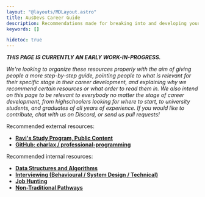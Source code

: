 ```yaml
---
layout: "@layouts/MDLayout.astro"
title: AusDevs Career Guide
description: Recommendations made for breaking into and developing your career in software development!
keywords: []

hidetoc: true
---
```



_**THIS PAGE IS CURRENTLY AN EARLY WORK-IN-PROGRESS.**_

*We're looking to organize these resources properly with the aim of giving people a more step-by-step guide, pointing people to what is relevant for their specific stage in their career development, and explaining why we recommend certain resources or what order to read them in. We also intend on this page to be relevant to everybody no matter the stage of career development, from highschoolers looking for where to start, to university students, and graduates of all years of experience. If you would like to contribute, chat with us on Discord, or send us pull requests!*

Recommended external resources:

- [**Ravi's Study Program, Public Content**](https://drive.google.com/drive/folders/1YQjydaBsP3s07Q5Ml7Csv7NqW9o3U6SJ)
- [**GitHub: charlax / professional-programming**](https://github.com/charlax/professional-programming)

Recommended internal resources:

- [**Data Structures and Algorithms**](/resources/data-structures-and-algorithms/)
- [**Interviewing (Behavioural / System Design / Technical)**](/resources/interviewing/)
- [**Job Hunting**](/job-hunting/)
- [**Non-Traditional Pathways**](/resources/nontraditional-pathways/)

